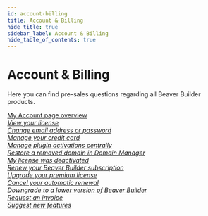 ```yaml
---
id: account-billing
title: Account & Billing
hide_title: true
sidebar_label: Account & Billing
hide_table_of_contents: true
---
```


<h1 className="category-index-title">Account & Billing</h1>

<p className="lead">Here you can find pre-sales questions regarding all
Beaver Builder products.</p>

<div className="row">
  <div className="col">
    <a className="jump-to" href="/general/account-billing/my-account-page-overview">
      <div className="jump-to--main">
        My Account page overview
      </div>
      <div className="jump-to--icon">
        <i className="fas fa-chevron-right" />
      </div>
    </a>
    <a className="jump-to" href="/general/account-billing/view-your-license">
      <div className="jump-to--main">
        View your license
      </div>
      <div className="jump-to--icon">
        <i className="fas fa-chevron-right" />
      </div>
    </a>
    <a className="jump-to" href="/general/account-billing/change-email-address-or-password-for-your-beaver-builder-account">
      <div className="jump-to--main">
        Change email address or password
      </div>
      <div className="jump-to--icon">
        <i className="fas fa-chevron-right" />
      </div>
    </a>
    <a className="jump-to" href="/general/account-billing/manage-your-credit-card-information">
      <div className="jump-to--main">
        Manage your credit card
      </div>
      <div className="jump-to--icon">
        <i className="fas fa-chevron-right" />
      </div>
    </a>
    <a className="jump-to" href="/general/account-billing/manage-plugin-activations-centrally">
      <div className="jump-to--main">
        Manage plugin activations centrally
      </div>
      <div className="jump-to--icon">
        <i className="fas fa-chevron-right" />
      </div>
    </a>
    <a className="jump-to" href="/general/account-billing/restore-a-removed-domain-in-domain-manager">
      <div className="jump-to--main">
        Restore a removed domain in Domain Manager
      </div>
      <div className="jump-to--icon">
        <i className="fas fa-chevron-right" />
      </div>
    </a>
    <a className="jump-to" href="/general/account-billing/my-beaver-builder-license-was-deactivated">
      <div className="jump-to--main">
        My license was deactivated
      </div>
      <div className="jump-to--icon">
        <i className="fas fa-chevron-right" />
      </div>
    </a>
    <a className="jump-to" href="/general/account-billing/renew-your-beaver-builder-subscription">
      <div className="jump-to--main">
        Renew your Beaver Builder subscription
      </div>
      <div className="jump-to--icon">
        <i className="fas fa-chevron-right" />
      </div>
    </a>
    <a className="jump-to" href="/general/account-billing/upgrade-your-premium-license">
      <div className="jump-to--main">
        Upgrade your premium license
      </div>
      <div className="jump-to--icon">
        <i className="fas fa-chevron-right" />
      </div>
    </a>
    <a className="jump-to" href="/general/account-billing/cancel-your-automatic-renewal">
      <div className="jump-to--main">
        Cancel your automatic renewal
      </div>
      <div className="jump-to--icon">
        <i className="fas fa-chevron-right" />
      </div>
    </a>
    <a className="jump-to" href="/general/account-billing/downgrade-to-a-lower-version-of-beaver-builder">
      <div className="jump-to--main">
        Downgrade to a lower version of Beaver Builder
      </div>
      <div className="jump-to--icon">
        <i className="fas fa-chevron-right" />
      </div>
    </a>
    <a className="jump-to" href="/general/account-billing/request-an-invoice">
      <div className="jump-to--main">
        Request an invoice
      </div>
      <div className="jump-to--icon">
        <i className="fas fa-chevron-right" />
      </div>
    </a>
    <a className="jump-to" href="/general/account-billing/suggest-new-features">
      <div className="jump-to--main">
        Suggest new features
      </div>
      <div className="jump-to--icon">
        <i className="fas fa-chevron-right" />
      </div>
    </a>
  </div>
</div>
